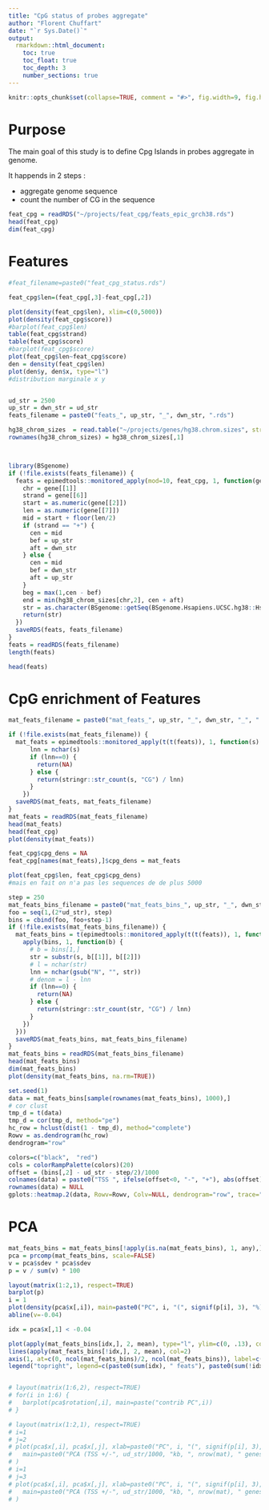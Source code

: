 ```yaml
---
title: "CpG status of probes aggregate"
author: "Florent Chuffart"
date: "`r Sys.Date()`"
output: 
  rmarkdown::html_document:
    toc: true
    toc_float: true
    toc_depth: 3
    number_sections: true
---
```




```r
knitr::opts_chunk$set(collapse=TRUE, comment = "#>", fig.width=9, fig.height=6, eval=TRUE, echo=FALSE, results="hide")
```

# Purpose

The main goal of this study is to define Cpg Islands in probes aggregate in genome.

It happends in 2 steps : 
  
  - aggregate genome sequence
  - count the number of CG in the sequence



```r

feat_cpg = readRDS("~/projects/feat_cpg/feats_epic_grch38.rds")
head(feat_cpg)
dim(feat_cpg)
```
# Features
```r
#feat_filename=paste0("feat_cpg_status.rds")

feat_cpg$len=(feat_cpg[,3]-feat_cpg[,2])

plot(density(feat_cpg$len), xlim=c(0,5000))
plot(density(feat_cpg$score))
#barplot(feat_cpg$len)
table(feat_cpg$strand)
table(feat_cpg$score)
#barplot(feat_cpg$score)
plot(feat_cpg$len~feat_cpg$score)
den = density(feat_cpg$len)
plot(den$y, den$x, type="l")
#distribution marginale x y


ud_str = 2500
up_str = dwn_str = ud_str
feats_filename = paste0("feats_", up_str, "_", dwn_str, ".rds")

hg38_chrom_sizes  = read.table("~/projects/genes/hg38.chrom.sizes", stringsAsFactors=FALSE)
rownames(hg38_chrom_sizes) = hg38_chrom_sizes[,1]



library(BSgenome)
if (!file.exists(feats_filename)) {
  feats = epimedtools::monitored_apply(mod=10, feat_cpg, 1, function(gene) {
    chr = gene[[1]]
    strand = gene[[6]]
    start = as.numeric(gene[[2]])
    len = as.numeric(gene[[7]])
    mid = start + floor(len/2)
    if (strand == "+") {
      cen = mid
      bef = up_str
      aft = dwn_str
    } else {
      cen = mid
      bef = dwn_str
      aft = up_str
    }  
    beg = max(1,cen - bef)
    end = min(hg38_chrom_sizes[chr,2], cen + aft)
    str = as.character(BSgenome::getSeq(BSgenome.Hsapiens.UCSC.hg38::Hsapiens, chr, beg, end))
    return(str)
  })
  saveRDS(feats, feats_filename)
}
feats = readRDS(feats_filename)
length(feats)

head(feats)

```

# CpG enrichment of Features

```r

mat_feats_filename = paste0("mat_feats_", up_str, "_", dwn_str, "_", ".rds")

if (!file.exists(mat_feats_filename)) {
  mat_feats = epimedtools::monitored_apply(t(t(feats)), 1, function(s) {
      lnn = nchar(s)
      if (lnn==0) {
        return(NA)
      } else {
        return(stringr::str_count(s, "CG") / lnn)
      }
    })
  saveRDS(mat_feats, mat_feats_filename)
}
mat_feats = readRDS(mat_feats_filename)
head(mat_feats)
head(feat_cpg)
plot(density(mat_feats))

feat_cpg$cpg_dens = NA
feat_cpg[names(mat_feats),]$cpg_dens = mat_feats

plot(feat_cpg$len, feat_cpg$cpg_dens)
#mais en fait on n'a pas les sequences de de plus 5000
```

```r
step = 250
mat_feats_bins_filename = paste0("mat_feats_bins_", up_str, "_", dwn_str, "_", step, ".rds")
foo = seq(1,(2*ud_str), step)
bins = cbind(foo, foo+step-1)
if (!file.exists(mat_feats_bins_filename)) {
  mat_feats_bins = t(epimedtools::monitored_apply(t(t(feats)), 1, function(s) {
    apply(bins, 1, function(b) {
      # b = bins[1,]
      str = substr(s, b[[1]], b[[2]])
      # l = nchar(str)
      lnn = nchar(gsub("N", "", str))
      # denom = l - lnn
      if (lnn==0) {
        return(NA)
      } else {
        return(stringr::str_count(str, "CG") / lnn)
      }
    })
  }))
  saveRDS(mat_feats_bins, mat_feats_bins_filename)
}
mat_feats_bins = readRDS(mat_feats_bins_filename)
head(mat_feats_bins)
dim(mat_feats_bins)
plot(density(mat_feats_bins, na.rm=TRUE))
```

```r
set.seed(1)
data = mat_feats_bins[sample(rownames(mat_feats_bins), 1000),]
# cor clust
tmp_d = t(data)
tmp_d = cor(tmp_d, method="pe")
hc_row = hclust(dist(1 - tmp_d), method="complete")
Rowv = as.dendrogram(hc_row)
dendrogram="row"      

colors=c("black",  "red")
cols = colorRampPalette(colors)(20)
offset = (bins[,2] - ud_str - step/2)/1000
colnames(data) = paste0("TSS ", ifelse(offset<0, "-", "+"), abs(offset), "kb")
rownames(data) = NULL
gplots::heatmap.2(data, Rowv=Rowv, Colv=NULL, dendrogram="row", trace="none", col=cols, main=paste0("CpG enrichment (feats +/-", ud_str/1000, "kb)"), xaxt="n", mar=c(8,5))
```

# PCA
```r
mat_feats_bins = mat_feats_bins[!apply(is.na(mat_feats_bins), 1, any),] 
pca = prcomp(mat_feats_bins, scale=FALSE)
v = pca$sdev * pca$sdev
p = v / sum(v) * 100

layout(matrix(1:2,1), respect=TRUE)
barplot(p)
i = 1
plot(density(pca$x[,i]), main=paste0("PC", i, "(", signif(p[i], 3), "%)"))
abline(v=-0.04)

idx = pca$x[,1] < -0.04

plot(apply(mat_feats_bins[idx,], 2, mean), type="l", ylim=c(0, .13), col=1, main="CpG enrichment", xaxt="n")
lines(apply(mat_feats_bins[!idx,], 2, mean), col=2)
axis(1, at=c(0, ncol(mat_feats_bins)/2, ncol(mat_feats_bins)), label=c(paste0("center -", ud_str/1000, "kb"), "center", paste0("center +", ud_str/1000, "kb")))
legend("topright", legend=c(paste0(sum(idx), " feats"), paste0(sum(!idx), " feats")), col=1:2, lty=1)


# layout(matrix(1:6,2), respect=TRUE)
# for(i in 1:6) {
#   barplot(pca$rotation[,i], main=paste("contrib PC",i))
# }

# layout(matrix(1:2,1), respect=TRUE)
# i=1
# j=2
# plot(pca$x[,i], pca$x[,j], xlab=paste0("PC", i, "(", signif(p[i], 3), "%)"), ylab=paste0("PC", j, "(", signif(p[j], 3), "%)"), pch=16, col=adjustcolor(1, alpha.f=0.05),
#   main=paste0("PCA (TSS +/-", ud_str/1000, "kb, ", nrow(mat), " genes)")
# )
# i=1
# j=3
# plot(pca$x[,i], pca$x[,j], xlab=paste0("PC", i, "(", signif(p[i], 3), "%)"), ylab=paste0("PC", j, "(", signif(p[j], 3), "%)"), pch=16, col=adjustcolor(1, alpha.f=0.05),
#   main=paste0("PCA (TSS +/-", ud_str/1000, "kb, ", nrow(mat), " genes)")
# )


```

